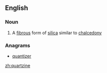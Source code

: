 ==English==

===Noun===
{{en-noun}}

# {{context|mineralogy}} A [[fibrous]] form of [[silica]] similar to [[chalcedony]]

===Anagrams===
* [[quantizer#English|quantizer]]
[[zh:quartzine]]